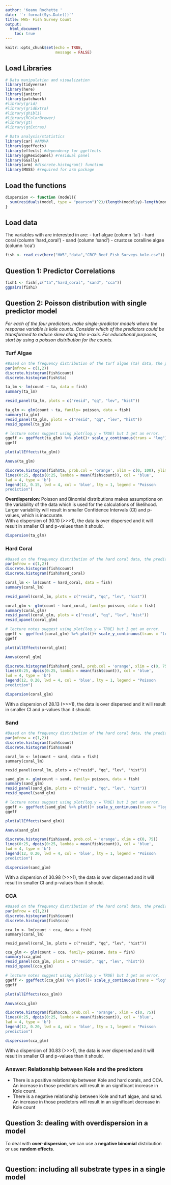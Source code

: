 ```yaml
---
author: 'Keanu Rochette '
date: '`r format(Sys.Date())`'
title: HW5- Fish Survey Count
output: 
  html_document:
    toc: true
---
```


```r
knitr::opts_chunk$set(echo = TRUE, 
                      message = FALSE)
```

## Load Libraries
```r
# Data manipulation and visualization 
library(tidyverse)
library(here)
library(janitor)
library(patchwork)
#library(grid)
#library(gridExtra)
#library(ghibli)
#library(RColorBrewer)
#library(gt)
#library(gtExtras)

# Data analysis/statistics 
library(car) #ANOVA
library(ggeffects)
library(effects) #dependency for ggeffects
library(ggResidpanel) #residual panel
library(GGally)
library(arm) #discrete.histogram() function
library(MASS) #required for arm package
```

## Load the functions

```r
dispersion <- function (model){
  sum(residuals(model, type = "pearson")^2)/(length(model$y)-length(model$coefficients))
}
```



## Load data
The variables with are interested in are:
- turf algae (column ‘ta’)
- hard coral (column ‘hard_coral’) 
- sand (column ‘sand’)
- crustose coralline algae (column ‘cca’)
```r
fish <- read_csv(here("HW5","data","CRCP_Reef_Fish_Surveys_kole.csv"))
```

## Question 1: Predictor Correlations

```r
fish1 <- fish[,c("ta","hard_coral", "sand", "cca")]
ggpairs(fish1)

```


## Question 2: Poisson distribution with single predictor model
_For each of the four predictors, make single-predictor models where the response variable is kole counts. Consider which of the predictors could be transformed to reduce skew along the x-axis. For educational purposes, start by using a poisson distribution for the counts._

### Turf Algae

```r
#Based on the frequency distribution of the turf algae (ta) data, the predictor does not seem to be suited for the Poisson distribution. 
par(mfrow = c(1,2))
discrete.histogram(fish$count)
discrete.histogram(fish$ta)


```

```r
ta_lm <- lm(count ~ ta, data = fish)
summary(ta_lm)

resid_panel(ta_lm, plots = c("resid", "qq", "lev", "hist"))
```

```r
ta_glm <- glm(count ~ ta, family= poisson, data = fish)
summary(ta_glm)
resid_panel(ta_glm, plots = c("resid", "qq", "lev", "hist"))
resid_xpanel(ta_glm)

```


```r
# lecture notes suggest using plot(log.y = TRUE) but I get an error. 
ggeff <- ggeffect(ta_glm) %>% plot()+ scale_y_continuous(trans = "log")
ggeff

plot(allEffects(ta_glm))

```

```r
Anova(ta_glm)
```

```r
discrete.histogram(fish$ta, prob.col = 'orange', xlim = c(0, 100), ylim = c(0,0.18))
lines(0:25, dpois(0:25, lambda = mean(fish$count)), col = 'blue',
lwd = 4, type = 'b')
legend(12, 0.15, lwd = 4, col = 'blue', lty = 1, legend = "Poisson
prediction")
```


**Overdispersion**: Poisson and Binomial distributions makes assumptions on the variability of the data which is used for the calculations of likelihood. Larger variability will result in smaller Confidence Intervals (CI) and p-values, which is inaccurate.   
With a dispersion of 30.10 (>>>1), the data is over dispersed and it will result in smaller CI and p-values than it should. 
```r
dispersion(ta_glm)
```



### Hard Coral

```r
#Based on the frequency distribution of the hard coral data, the predictor seem to be suited for the Poisson distribution. 
par(mfrow = c(1,2))
discrete.histogram(fish$count)
discrete.histogram(fish$hard_coral)


```

```r
coral_lm <- lm(count ~ hard_coral, data = fish)
summary(coral_lm)

resid_panel(coral_lm, plots = c("resid", "qq", "lev", "hist"))
```

```r
coral_glm <- glm(count ~ hard_coral, family= poisson, data = fish)
summary(coral_glm)
resid_panel(coral_glm, plots = c("resid", "qq", "lev", "hist"))
resid_xpanel(coral_glm)

```


```r
# lecture notes suggest using plot(log.y = TRUE) but I get an error. 
ggeff <- ggeffect(coral_glm) %>% plot()+ scale_y_continuous(trans = "log")
ggeff

plot(allEffects(coral_glm))

```

```r
Anova(coral_glm)
```

```r
discrete.histogram(fish$hard_coral, prob.col = 'orange', xlim = c(0, 75))
lines(0:25, dpois(0:25, lambda = mean(fish$count)), col = 'blue',
lwd = 4, type = 'b')
legend(12, 0.20, lwd = 4, col = 'blue', lty = 1, legend = "Poisson
prediction")
```

```r
dispersion(coral_glm)
```
With a dispersion of 28.13 (>>>1), the data is over dispersed and it will result in smaller CI and p-values than it should. 



### Sand

```r
#Based on the frequency distribution of the hard coral data, the predictor seem to be suited for the Poisson distribution. 
par(mfrow = c(1,2))
discrete.histogram(fish$count)
discrete.histogram(fish$sand)


```

```{}
coral_lm <- lm(count ~ sand, data = fish)
summary(coral_lm)

resid_panel(coral_lm, plots = c("resid", "qq", "lev", "hist"))
```

```r
sand_glm <- glm(count ~ sand, family= poisson, data = fish)
summary(sand_glm)
resid_panel(sand_glm, plots = c("resid", "qq", "lev", "hist"))
resid_xpanel(sand_glm)

```


```r
# lecture notes suggest using plot(log.y = TRUE) but I get an error. 
ggeff <- ggeffect(sand_glm) %>% plot()+ scale_y_continuous(trans = "log")
ggeff

plot(allEffects(sand_glm))

```

```r
Anova(sand_glm)
```

```r
discrete.histogram(fish$sand, prob.col = 'orange', xlim = c(0, 75))
lines(0:25, dpois(0:25, lambda = mean(fish$count)), col = 'blue',
lwd = 4, type = 'b')
legend(12, 0.20, lwd = 4, col = 'blue', lty = 1, legend = "Poisson
prediction")
```

```r
dispersion(sand_glm)
```
With a dispersion of 30.98 (>>>1), the data is over dispersed and it will result in smaller CI and p-values than it should. 


### CCA

```r
#Based on the frequency distribution of the hard coral data, the predictor seem to be suited for the Poisson distribution. 
par(mfrow = c(1,2))
discrete.histogram(fish$count)
discrete.histogram(fish$cca)


```

```{}
cca_lm <- lm(count ~ cca, data = fish)
summary(coral_lm)

resid_panel(coral_lm, plots = c("resid", "qq", "lev", "hist"))
```

```r
cca_glm <- glm(count ~ cca, family= poisson, data = fish)
summary(cca_glm)
resid_panel(cca_glm, plots = c("resid", "qq", "lev", "hist"))
resid_xpanel(cca_glm)

```


```r
# lecture notes suggest using plot(log.y = TRUE) but I get an error. 
ggeff <- ggeffect(cca_glm) %>% plot()+ scale_y_continuous(trans = "log")
ggeff

plot(allEffects(cca_glm))

```

```r
Anova(cca_glm)
```

```r
discrete.histogram(fish$cca, prob.col = 'orange', xlim = c(0, 75))
lines(0:25, dpois(0:25, lambda = mean(fish$count)), col = 'blue',
lwd = 4, type = 'b')
legend(12, 0.20, lwd = 4, col = 'blue', lty = 1, legend = "Poisson
prediction")
```

```r
dispersion(cca_glm)
```
With a dispersion of 30.83 (>>>1), the data is over dispersed and it will result in smaller CI and p-values than it should. 


### Answer: Relationship between Kole and the predictors
- There is a positive relationship between Kole and hard corals, and CCA. An increase in those predictors will result in an significant increase in Kole count.
- There is a negative relationship between Kole and turf algae, and sand. An increase in those predictors will result in an significant decrease in Kole count

## Question 3: dealing with overdispersion in a model
To deal with **over-dispersion**, we can use a **negative binomial** distribution or use **random effects**. 

```r

```


## Question: including all substrate types in a single model 


